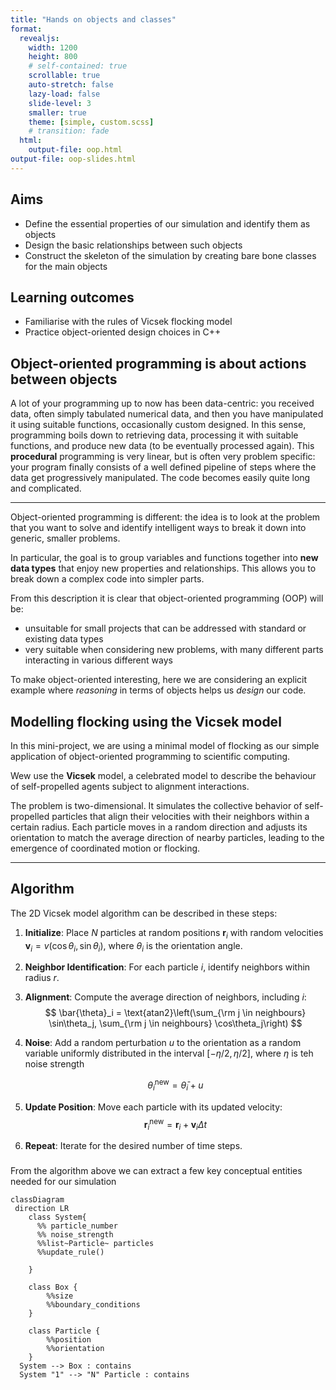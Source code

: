 ```yaml
---
title: "Hands on objects and classes"
format:
  revealjs:
    width: 1200
    height: 800
    # self-contained: true
    scrollable: true
    auto-stretch: false
    lazy-load: false
    slide-level: 3
    smaller: true
    theme: [simple, custom.scss]
    # transition: fade
  html:
    output-file: oop.html
output-file: oop-slides.html
---
```



## Aims

- Define the essential properties of our simulation and identify them as objects
- Design the basic relationships between such objects
- Construct the skeleton of the simulation by creating bare bone classes for the main objects

## Learning outcomes

- Familiarise with the rules of Vicsek flocking model
- Practice object-oriented design choices in C++

## Object-oriented programming is about actions between objects

A lot of your programming up to now has been data-centric: you received data, often simply tabulated numerical data, and then you have manipulated it using suitable functions, occasionally custom designed. In this sense, programming boils down to retrieving data, processing it with suitable functions, and produce new data (to be eventually processed again). This **procedural** programming is very linear, but is often very problem specific: your program finally consists of a well defined pipeline of steps where the data get progressively manipulated. The code becomes easily quite long and complicated. 

---

Object-oriented programming is different: the idea is to look at the problem that you want to solve and identify intelligent ways to break it down into generic, smaller problems.

In particular, the goal is to group variables and functions together into **new data types** that enjoy new properties and relationships. This allows you to break down a complex code into simpler parts.

From this description it is clear that object-oriented programming (OOP) will be:

- unsuitable for small projects that can be addressed with standard or existing data types
- very suitable when considering new problems, with many different parts interacting in various different ways

To make object-oriented interesting, here we are considering an explicit example where *reasoning* in terms of objects helps us *design* our code.

## Modelling flocking using the Vicsek model

In this mini-project, we are using a minimal model of flocking as our simple application of object-oriented programming to scientific computing.

Wew use the **Vicsek** model, a celebrated model to describe the behaviour of self-propelled agents subject to alignment interactions.

The problem is two-dimensional. It simulates the collective behavior of self-propelled particles that align their velocities with their neighbors within a certain radius. Each particle moves in a random direction and adjusts its orientation to match the average direction of nearby particles, leading to the emergence of coordinated motion or flocking.

--- 

:::{.callout-important }

## Algorithm 
The 2D Vicsek model algorithm can be described in these steps:

1. **Initialize**: Place $N$ particles at random positions $\mathbf{r}_i$ with random velocities $\mathbf{v}_i = v (\cos\theta_i, \sin\theta_i)$, where $\theta_i$ is the orientation angle.

2. **Neighbor Identification**: For each particle $i$, identify neighbors within radius $r$.

3. **Alignment**: Compute the average direction of neighbors, including $i$:
   $$
   \bar{\theta}_i = \text{atan2}\left(\sum_{\rm j \in neighbours} \sin\theta_j, \sum_{\rm j \in neighbours} \cos\theta_j\right)
   $$

4. **Noise**: Add a random perturbation $u$ to the orientation as a random variable uniformly distributed in the interval $[-\eta/2,\eta/2]$, where $\eta$ is teh noise strength

   $$
   \theta_i^{\text{new}} = \bar{\theta}_i + u
   $$

5. **Update Position**: Move each particle with its updated velocity:
   $$
   \mathbf{r}_i^{\text{new}} = \mathbf{r}_i + \mathbf{v}_i \Delta t
   $$

6. **Repeat**: Iterate for the desired number of time steps.
:::

###
From the algorithm above we can extract a few key conceptual entities needed for our simulation

```mermaid
classDiagram
 direction LR
    class System{
      %% particle_number
      %% noise_strength
      %%list~Particle~ particles
      %%update_rule()
  
    }

    class Box {
        %%size
        %%boundary_conditions
    }

    class Particle {
        %%position
        %%orientation
    }
  System --> Box : contains
  System "1" --> "N" Particle : contains

```




